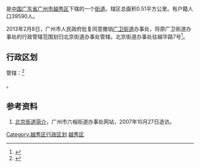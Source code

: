 {{中国乡级行政区
| 行政区全称 = 北京街道
| 景观照片文件名 = Guangzhou Beijing Road historical site.jpg
| 景观照片描述 = 位于北京街道的[[北京路_(越秀区)|北京路]]古路面遗址
| 汉语拼音 = 
| 通用拼音 = 
| 注音符號 = 
| 其它标音类型1 = 
| 其它标音1 = 
| 其它标音类型2 = 
| 其它标音2 = 
| 其它语言类型1 = 
| 其它语言地名1 = 
| 其它语言类型2 = 
| 其它语言地名2 = 
|旧称 = 
|地名出处 = 北京路（见[[北京路_(越秀区)#歷史|北京路 (越秀区)#歷史]]）
| 位置图文件名 = 
| 位置图描述 = 
| 上级行政区 = [[广东省|广东省]][[广州市|广州市]][[越秀区|越秀区]]
| 行政区类别 = [[街道_(行政区划)|街道]]
| 总面积 = 0.51平方公里
| 户籍人口 = 39590人
| 户籍人口年份 = 
| 常住人口 = 
| 常住人口年份 = 
| 人口密度 = 
| 政府驻地 = 
|毗邻 = 
|邮政编码 = 
|电话区号 = 20
|官方网站 = 
|网站名称 = 
|44/01/04/003/000
}}
'''{{PAGENAMEBASE}}'''是[[中华人民共和国|中国]][[广东省|广东省]][[广州市|广州市]][[越秀区|越秀区]]下辖的一个[[街道_(行政区划)|街道]]。辖区总面积0.51平方公里。有户籍人口39590人。

2013年2月8日，广州市人民政府批复同意撤销[[广卫街道|广卫街道]]办事处，将原广卫街道办事处的行政管辖范围划归北京街道办事处管辖。北京街道办事处驻越华路7号<ref>{{Cite web |url=http://www.gz.gov.cn/gzgov/s2811/201302/1633254.shtml |title=广州市人民政府关于同意越秀区部分行政区划调整的批复（穗府函〔2013〕16号） |access-date=2017-09-18 |archive-url=https://web.archive.org/web/20170918064001/http://www.gz.gov.cn/gzgov/s2811/201302/1633254.shtml |archive-date=2017-09-18 |dead-url=yes }}</ref>。

==行政区划==
{{PAGENAMEBASE}}管辖：<ref>{{PRC admin/ref sgc|44/01/04/003/000}}</ref>

{{PRC admin/children|44/01/04/003/000}}。

==参考资料==
#[https://web.archive.org/web/20090725133758/http://www.beijj.gov.cn/street/index1-1.asp?Street_ID=51&Category_ID=1 北京街道简介]，广州市六榕街道办事处网站，2007年10月27日造访。
{{Reflist}}

{{广州小作品}}
{{越秀区行政区划}}
[[Category:越秀区行政区划|Category:越秀区行政区划]]
[[Category:广州街道_(行政区划)|越秀区]]
